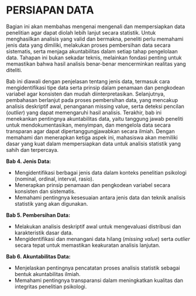 # PERSIAPAN DATA {#sec-persiapan}

Bagian ini akan membahas mengenai mengenali dan mempersiapkan data penelitian agar dapat diolah lebih lanjut secara statistik. Untuk menghasilkan analisis yang valid dan bermakna, peneliti perlu memahami jenis data yang dimiliki, melakukan proses pembersihan data secara sistematis, serta menjaga akuntabilitas dalam setiap tahap pengelolaan data. Tahapan ini bukan sekadar teknis, melainkan fondasi penting untuk memastikan bahwa hasil analisis benar-benar mencerminkan realitas yang diteliti.

Bab ini diawali dengan penjelasan tentang jenis data, termasuk cara mengidentifikasi tipe data serta prinsip dalam penamaan dan pengkodean variabel agar konsisten dan mudah diinterpretasikan. Selanjutnya, pembahasan berlanjut pada proses pembersihan data, yang mencakup analisis deskriptif awal, penanganan missing value, serta deteksi pencilan (*outlier*) yang dapat memengaruhi hasil analisis. Terakhir, bab ini menekankan pentingnya akuntabilitas data, yaitu tanggung jawab peneliti untuk mendokumentasikan, menyimpan, dan mengelola data secara transparan agar dapat dipertanggungjawabkan secara ilmiah. Dengan memahami dan menerapkan ketiga aspek ini, mahasiswa akan memiliki dasar yang kuat dalam mempersiapkan data untuk analisis statistik yang sahih dan terpercaya.

::: {.callout-note title="*Tujuan Pembelajaran*"}
**Bab 4. Jenis Data:**

-   Mengidentifikasi berbagai jenis data dalam konteks penelitian psikologi (nominal, ordinal, interval, rasio).
-   Menerapkan prinsip penamaan dan pengkodean variabel secara konsisten dan sistematis.
-   Memahami pentingnya kesesuaian antara jenis data dan teknik analisis statistik yang akan digunakan.

**Bab 5. Pembersihan Data:**

-   Melakukan analisis deskriptif awal untuk mengevaluasi distribusi dan karakteristik dasar data.
-   Mengidentifikasi dan menangani data hilang (*missing value*) serta *outlier* secara tepat untuk memastikan keakuratan analisis lanjutan.

**Bab 6. Akuntabilitas Data:**

-   Menjelaskan pentingnya pencatatan proses analisis statistik sebagai bentuk akuntabilitas ilmiah.
-   Memahami pentingnya transparansi dalam meningkatkan kualitas dan integritas penelitian psikologi.
:::

